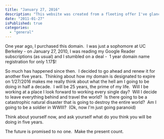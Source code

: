 ```yaml
---
title: "January 27, 2016"
description: "This website was created from a fleeting offer I've glanced off of Google Reader."
date: "2011-01-27"
isPublished: true
categories:
  - "general"
---
```


One year ago, I purchased this domain.  I was just a sophomore at UC Berkeley - on January 27, 2010, I was reading my Google Reader subscriptions (as usual) and I stumbled on a deal -  1 year domain name registration for only 1.17$!

So much has happened since then.  I decided to go ahead and renew it for another five years.  Thinking about how my domain is designated to expire on 1/27/2016 makes me really think about what the hell am I going to be doing in half a decade.  I will be 25 years, the prime of my life.  Will I be working at a place I look forward to working every single day?  Will I decide to leave everything behind and travel the world?  Is there going to be a catastrophic natural disaster that is going to destroy the entire world?  Am I going to be a soldier in WWIII?  (Ok, now I'm just going paranoid)

Think about yourself now, and ask yourself what do you think you will be doing in five years.

The future is promised to no one.  Make the present count.
